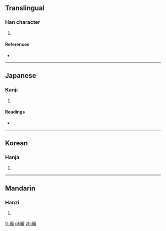 ==Translingual==

===Han character===
{{Han char|rn=72|rad=日|as=20|sn=24|four=6604<sub>8</sub>|canj=日口口大 (ARRK)}}

# {{defn|Han|sort=日20}}

====References====
* {{Han ref|kx=0501.490|dkj=14272|dj=0872.250|hdz=21542.150|uh=66EE|ud=26350|bh=F8AB|bd=63659}}

----

==Japanese==

===Kanji===
{{ja-kanji|grade=|rs=日20}}

# {{defn|lang=ja|sort=日20}}

====Readings====
* {{ja-readings|on=[[がん]] (gan), [[ごん]] (gon), [[げん]] (gen)|kun=}}

----

==Korean==

===Hanja===
{{ko-hanja|hangeul=엄|eumhun=|rv=eom|mr=ŏm|y=em}}

# {{defn|lang=ko|sort=日20}}

----

==Mandarin==

===Hanzi===
{{cmn-hanzi|pin=[[yǎn]] ([[yan3]])|wg=yen<sup>3</sup>}}

# {{defn|lang=cmn|sort=日20}}

[[fr:曮]]
[[pl:曮]]
[[zh:曮]]